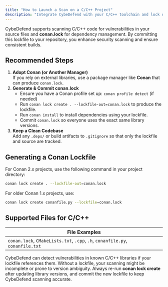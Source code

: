```yaml
---
title: "How to Launch a Scan on a C/C++ Project"
description: "Integrate CybeDefend with your C/C++ toolchain and lock dependencies, typically via conan.lock."
---
```



CybeDefend supports scanning C/C++ code for vulnerabilities in your source files and **conan.lock** for dependency management. By committing this lockfile to your repository, you enhance security scanning and ensure consistent builds.

## Recommended Steps

1. **Adopt Conan (or Another Manager)**  
   If you rely on external libraries, use a package manager like **Conan** that can produce `conan.lock`.
2. **Generate & Commit conan.lock**  
   - Ensure you have a Conan profile set up: `conan profile detect` (if needed)
   - Run `conan lock create . --lockfile-out=conan.lock` to produce the lockfile.  
   - Run `conan install` to install dependencies using your lockfile.
   - Commit `conan.lock` so everyone uses the exact same library versions.
3. **Keep a Clean Codebase**  
   Add any `.deps/` or build artifacts to `.gitignore` so that only the lockfile and source are tracked.

<UseLockfiles />

## Generating a Conan Lockfile

For Conan 2.x projects, use the following command in your project directory:

```bash
conan lock create . --lockfile-out=conan.lock
```

For older Conan 1.x projects, use:

```bash
conan lock create conanfile.py --lockfile=conan.lock
```

## Supported Files for C/C++

| File Examples |
|--------------|
| `conan.lock`, `CMakeLists.txt`, `.cpp`, `.h`, `conanfile.py`, `conanfile.txt` |

<Note>
CybeDefend can detect vulnerabilities in known C/C++ libraries if your lockfile references them. Without a lockfile, your scanning might be incomplete or prone to version ambiguity.
</Note>

<Warning>
Always re-run <strong>conan lock create</strong> after updating library versions, and commit the new lockfile to keep CybeDefend scanning accurate.
</Warning>

